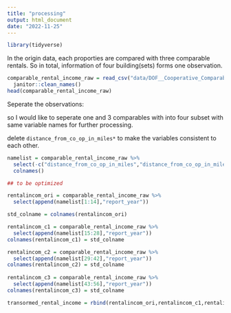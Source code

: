 ```yaml
---
title: "processing"
output: html_document
date: "2022-11-25"
---
```


```r
library(tidyverse)
```
In the origin data, each proporties are compared with three comparable rentals.
So in total, information of four building(sets) forms one observation.


```r
comparable_rental_income_raw = read_csv("data/DOF__Cooperative_Comparable_Rental_Income__Citywide.csv") %>%
  janitor::clean_names()
head(comparable_rental_income_raw)

```

Seperate the observations:

so I would like to seperate one and 3 comparables with into four subset with same variable names for further processing.

delete `distance_from_co_op_in_miles*` to make the variables consistent to each other.

```r
namelist = comparable_rental_income_raw %>%
  select(-c("distance_from_co_op_in_miles","distance_from_co_op_in_miles_1","distance_from_co_op_in_miles_2")) %>%
  colnames()

## to be optimized 

rentalincom_ori = comparable_rental_income_raw %>%
  select(append(namelist[1:14],"report_year"))

std_colname = colnames(rentalincom_ori)

rentalincom_c1 = comparable_rental_income_raw %>%
  select(append(namelist[15:28],"report_year"))
colnames(rentalincom_c1) = std_colname

rentalincom_c2 = comparable_rental_income_raw %>%
  select(append(namelist[29:42],"report_year"))
colnames(rentalincom_c2) = std_colname
  
rentalincom_c3 = comparable_rental_income_raw %>%
  select(append(namelist[43:56],"report_year"))
colnames(rentalincom_c3) = std_colname

transormed_rental_income = rbind(rentalincom_ori,rentalincom_c1,rentalincom_c2,rentalincom_c3)
```


```r

```

